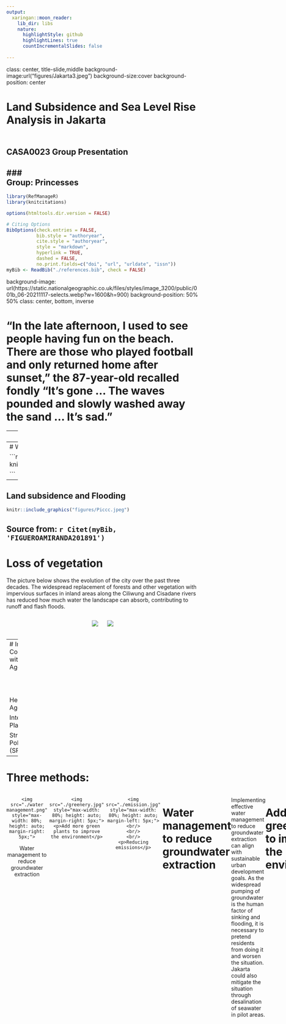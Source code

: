 ```yaml
---
output:
  xaringan::moon_reader:
    lib_dir: libs
    nature:
      highlightStyle: github
      highlightLines: true
      countIncrementalSlides: false
      
---
```

class: center, title-slide,middle
background-image:url("figures/Jakarta3.jpeg")
background-size:cover
background-position: center

# Land Subsidence and Sea Level Rise Analysis in Jakarta
## <br/>CASA0023 Group Presentation
### <br/>Group: Princesses
---
```r
library(RefManageR)
library(knitcitations)

options(htmltools.dir.version = FALSE)

# Citing Options
BibOptions(check.entries = FALSE,
           bib.style = "authoryear",
           cite.style = "authoryear",
           style = "markdown",
           hyperlink = TRUE,
           dashed = FALSE,
           no.print.fields=c("doi", "url", "urldate", "issn"))
myBib <- ReadBib("./references.bib", check = FALSE)

```
background-image: url(https://static.nationalgeographic.co.uk/files/styles/image_3200/public/001b_06-20211117-selects.webp?w=1600&h=900)
background-position: 50% 50%
class: center, bottom, inverse

# “In the late afternoon, I used to see people having fun on the beach. There are those who played football and only returned home after sunset,” the 87-year-old recalled fondly “It’s gone … The waves pounded and slowly washed away the sand … It’s sad.” 


---
## Research questions & Goals 

<br/>
<br/>
<br/>

* Investigate the climatic and anthropogenic causes of sea level rise and land subsidence.

* Monitoring and assessment of the causes of abnormal sea level rise and risk analysis.

* Consider limitations and make recommendations to mitigate ground settlement.

---
# Why sea level rise?

```r

knitr::include_graphics('figures/Jakarta.png')

```

---
## Land subsidence and Flooding

```r
knitr::include_graphics("figures/Piccc.jpeg")
```
Source from: `r Citet(myBib, 'FIGUEROAMIRANDA201891')`
---

# Loss of vegetation

The picture below shows the evolution of the city over the past three decades. The widespread replacement of forests and other vegetation with impervious surfaces in inland areas along the Ciliwung and Cisadane rivers has reduced how much water the landscape can absorb, contributing to runoff and flash floods.

<div style="display: flex; justify-content: space-around;">
  <img src="https://eoimages.gsfc.nasa.gov/images/imagerecords/148000/148303/jakarta_tm5_1990191.jpg" style="max-width: 45%; height: auto; margin-right: 10px;">
  <img src="https://eoimages.gsfc.nasa.gov/images/imagerecords/148000/148303/jakarta_oli_2019254.jpg" style="max-width: 45%; height: auto; margin-left: 10px;">
</div>
---
# Improving Compliance/Adherence with Development Agendas/Goals:
<br/>
<br/>
<br/>
<br/>


Here we find The Agendas: 

Integrated Flood Safety Plan (IFSP)

Strategy for Air Pollution Control (SPPU)



---

# Three methods:

<div style="display: flex; justify-content: space-around;">
  <div style="max-width: 30%; text-align: center; margin-right: 5px;">
    <img src="./water management.png" style="max-width: 80%; height: auto; margin-right: 5px;">
   <p>Water management to reduce groundwater extraction</p>
</div>
  <div style="max-width: 30%; text-align: center; margin-right: 5px;">
    <img src="./greenery.jpg" style="max-width: 80%; height: auto; margin-right: 5px;">
    <p>Add more green plants to improve the environment</p>
</div>
  <div style="max-width: 30%; text-align: center; margin-right: 5px;">
    <img src="./emission.jpg" style="max-width: 80%; height: auto; margin-left: 5px;">
    <br/>
    <br/>
    <br/>
    <p>Reducing emissions</p>
</div>
---

# Water management to reduce groundwater extraction


<br/>
<br/>

Implementing effective water management to reduce groundwater extraction can align with sustainable urban development goals. As the widespread pumping of groundwater is the human factor of sinking and flooding, it is necessary to pretend residents from doing it and worsen the situation. Jakarta could also mitigate the situation through desalination of seawater in pilot areas.

---

# Add more green plants to improve the environment

<br/>
<br/>

Investing in green infrastructure and planting trees will mitigate subsidence and enhance urban resilience, aligning with global climate action and sustainable city planning. It is obvious from the picture before that the greenery has been replaced by city land.

---
## Benefits of greenery
.pull-left[
<p style="font-size:1.4em;"><br/>A canopy of leaves, branches and trunks slows down the rain before it hits the ground simply by getting in the way. In addition, root systems help water penetrate deeper into the soil at a faster rate under and around trees.`r Citet(myBib, 'WoodlandTrustFlooding')`]

.pull-right[
<br/>
```r
knitr::include_graphics("https://www.mwmo.org/wp-content/uploads/2017/03/trees-and-stormwater-diagram-basic-v2-nb.png")
```
]
---

# Reducing emissions

<br/>
<br/>

Focusing on 

1) governing air pollution controls

2) reducing emissions from mobile sources

3) reducing emissions from stationary sources
`r Citet(myBib, 'UrbanLinksJakartaPollution')`
---

# Benefits to City and Its Population:

<br/>
<br/>

Reducing land subsidence and controlling sea level rise would mitigate flooding risks, protecting homes and businesses.

Improved infrastructure, like green spaces and flood defenses, can enhance the quality of life, reduce urban heat, and increase biodiversity.

Efficient pollution management and cleaner air would lead to better public health and environmental quality.
---

# Approach
<br/>
<br/>
<br/>
![Approach](figures/approach.png)

---
class: center, middle
#Data Colloction
---
```css
.table-slide {
  max-width: 100%; /* Adjust the width as needed */
  margin: 0 auto; /* Center the table */
}
```


| Goal | Data resources | Spatial resolution | Temporal resolution | Data charge | Handling method |
|----------|----------|----------|----------|----------|----------|
|  Carbon dioxide emissions | Our world in data    | t/capita   | per year  |free  | Data Analysis(python) `r Citet(myBib, 'SHUKLA201799')` |
| Nitrogen dioxide emission | Earth Engine Apps | mw | daily | free| N/A |
| Sea level change  | Infrared and microwave sensors Jason-3 | 3cm | near real-time  |free | Data Analysis(python)  |
| Land subsidence | SAR Sentinel 1A  | 10m | weekly | free | Harmonic Analysis, Method of Least Squares `r Citet(myBib, 'siregar2019monitoring')` |
| Rainfall  | Climate Change Knowledge Portal    | mm  | per year  |free  | N/A |
---
# Methodology
<br/>
<br/>
![Methodology](figures/methodology.png)
---
#Methodology
##Land subsidence monitoring
<br/>
<br/>
###1.Synthetic Aperture Radar (SAR)
<p style="font-size:1.1em;">SAR technology can provide high-resolution monitoring of surface changes and is especially suitable for monitoring land subsidence. By comparing SAR images at different points in time, small changes in ground elevation can be accurately measured.
---
##Land subsidence monitoring
###2.Interferometric Synthetic Aperture Radar (InSAR):
<p style="font-size:1.1em;">InSAR technology uses the phase difference of two or more SAR images to calculate the ground subsidence rate and can also form an interference pattern. Once the interference pattern is formed, a grid of images is created, one image is selected as the original date, and the changes in other images relative to it are measured. By fitting each time series, the average displacement velocity of each pixel over the desired time interval is obtained. This gives the average annual displacement `r Citet(myBib, 'Moradi2023')` .
<figure>
<img src="figures/figure2.png" width="50%" style="display: block; margin: auto;" /><figcaption>Example of ground displacement map changes. Source: Moradi et al. (2023)</figcaption>
<figure>
---
##Sea Level Change Monitoring
###Jason3
<p style="font-size:1.0em;">Obtain sea level data from the Jason-3 satellite through NASA, NOAA or related data centers. Jason-3 can accurately measure the height of global sea levels and provide important data for climate change research. Use GIS and analyze this data to identify sea level trends in Jakarta and its surrounding areas. Combining sea level data and climate models to predict sea level changes in Jakarta in the coming years and decades. Assess the potential impacts of sea level rise on Jakarta, including the risk of flooding in low-lying areas, seawater erosion and saltwater intrusion.
<figure>
<img src="figures/jason3.jpeg" width="50%" style="display: block; margin: auto;" /><figcaption>Example of the first Jason-3 map. Source: `r Citet(myBib, 'NASASeaLevelPortal')`  </figcaption>
<figure>
---

#Project Gantt Chart
<figure>
<img src="figures/Gantt.png" width="100%" style="display: block; margin: auto;" /><figcaption>Gantt Chart of Whole Project. Timeline: 2025.01-2025.10</figcaption>
<figure>
---
# Budget-Employees
![](figures/table1.png)
---
# Budget-Projects 
<br/>
<br/>
<br/>
![](figures/table2.png)


---
# Summary
## Final suggestions：
* Keeping using remote sensing to detect land subsidence and sea level rise.
* Setting strict water resource management policies.
* Limiting the exploitation of groundwater.
* Providing more and better green spaces
* Limiting traffic and industrial emissions.

## Final Costs：
£32,000/£50,000  
---
# Risks and Limitations
.pull-left[
  ###Risks:
  
1. Financial Constraints

1. Technical Challenges

1. Environmental Impacts

1. Long-term Sustainability
  
]

.pull-right[
  ###Limitations:
  
1. Slow onset natural disasters cannot be fully solved. 

1. Data time limitations.

  
]
---
###References

```r


PrintBibliography(myBib)

```

